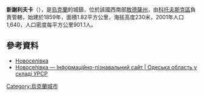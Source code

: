 {{expand|time=2016-09-03T02:04:31+00:00}}
{{coord|47|38|57|N|29|37|0|E|scale:30000|display=title}}

'''新謝利夫卡'''（{{lang-uk|Новоселівка}}），是[[烏克蘭|烏克蘭]]的城鎮，位於該國西南部[[敖德薩州|敖德薩州]]，由[[科托夫斯克區|科托夫斯克區]]負責管轄，始建於1859年，面積1.82平方公里，海拔高度230米，2001年人口1,640，人口密度每平方公里901.1人。

==參考資料==
* [http://w1.c1.rada.gov.ua/pls/z7502/A005?rdat1=03.11.2011&rf7571=24405 Новоселівка]{{dead link|date=2018年3月 |bot=InternetArchiveBot |fix-attempted=yes }}
* [http://imsu-odesa.com/mista-i-sela-odeskoi-oblasti/kotovskyj-rajon/novoselivka.html Новосе́лівка — Інформаційно-пізнавальний сайт | Одеська область у складі УРСР] {{Wayback|url=http://imsu-odesa.com/mista-i-sela-odeskoi-oblasti/kotovskyj-rajon/novoselivka.html |date=20161023184731 }}

{{Ukraine-geo-stub}}
[[Category:烏克蘭城市|Category:烏克蘭城市]]